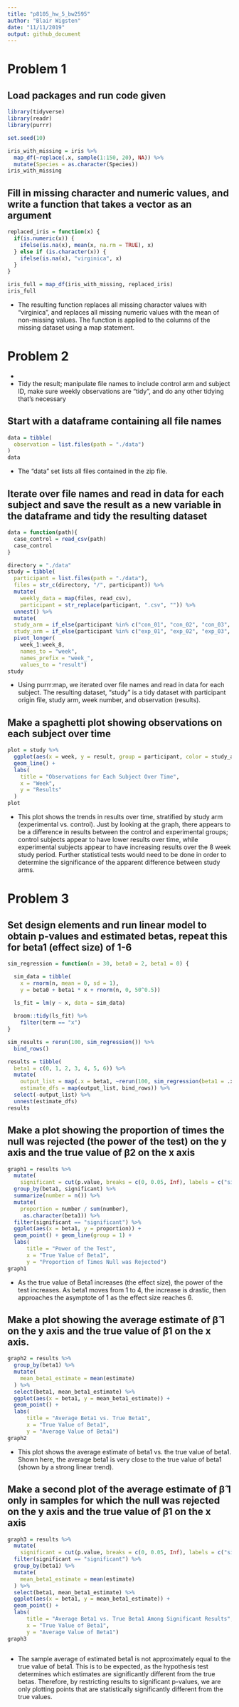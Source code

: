 ```yaml
---
title: "p8105_hw_5_bw2595"
author: "Blair Wigsten"
date: "11/11/2019"
output: github_document
---
```


# Problem 1

## Load packages and run code given  

```r
library(tidyverse)
library(readr)
library(purrr)

set.seed(10)

iris_with_missing = iris %>% 
  map_df(~replace(.x, sample(1:150, 20), NA)) %>%
  mutate(Species = as.character(Species))
iris_with_missing
```

## Fill in missing character and numeric values, and write a function that takes a vector as an argument
```r
replaced_iris = function(x) {
  if(is.numeric(x)) {
    ifelse(is.na(x), mean(x, na.rm = TRUE), x)
  } else if (is.character(x)) {
    ifelse(is.na(x), "virginica", x)
  }
}

iris_full = map_df(iris_with_missing, replaced_iris)
iris_full
```
* The resulting function replaces all missing character values with "virginica", and replaces all missing numeric values with the mean of non-missing values. The function is applied to the columns of the missing dataset using a map statement. 


# Problem 2

* 
* Tidy the result; manipulate file names to include control arm and subject ID, make sure weekly observations are “tidy”, and do any other tidying that’s necessary

## Start with a dataframe containing all file names
```r
data = tibble(
  observation = list.files(path = "./data")
)
data
```
* The "data" set lists all files contained in the zip file. 

## Iterate over file names and read in data for each subject and save the result as a new variable in the dataframe and tidy the resulting dataset
```r
data = function(path){
  case_control = read_csv(path)
  case_control
} 

directory = "./data"
study = tibble(
  participant = list.files(path = "./data"),
  files = str_c(directory, "/", participant)) %>%
  mutate(
    weekly_data = map(files, read_csv),
    participant = str_replace(participant, ".csv", "")) %>%
  unnest() %>%
  mutate(
  study_arm = if_else(participant %in% c("con_01", "con_02", "con_03", "con_04", "con_05", "con_06", "con_07", "con_08", "con_09", "con_10"), "control", participant),
  study_arm = if_else(participant %in% c("exp_01", "exp_02", "exp_03", "exp_04", "exp_05", "exp_06", "exp_07", "exp_08", "exp_09", "exp_10"), "experimental", study_arm)) %>%
  pivot_longer(
    week_1:week_8,
    names_to = "week", 
    names_prefix = "week_", 
    values_to = "result")
study
```

* Using purrr:map, we iterated over file names and read in data for each subject. The resulting dataset, "study" is a tidy dataset with participant origin file, study arm, week number, and observation (results). 

## Make a spaghetti plot showing observations on each subject over time
```r
plot = study %>%
  ggplot(aes(x = week, y = result, group = participant, color = study_arm)) +
  geom_line() +
  labs(
    title = "Observations for Each Subject Over Time", 
    x = "Week", 
    y = "Results"
  )
plot
```

* This plot shows the trends in results over time, stratified by study arm (experimental vs. control). Just by looking at the graph, there appears to be a difference in results between the control and experimental groups; control subjects appear to have lower results over time, while experimental subjects appear to have increasing results over the 8 week study period. Further statistical tests would need to be done in order to determine the significance of the apparent difference between study arms. 

# Problem 3

## Set design elements and run linear model to obtain p-values and estimated betas, repeat this for beta1 (effect size) of 1-6

```r
sim_regression = function(n = 30, beta0 = 2, beta1 = 0) {

  sim_data = tibble(
    x = rnorm(n, mean = 0, sd = 1),
    y = beta0 + beta1 * x + rnorm(n, 0, 50^0.5))

  ls_fit = lm(y ~ x, data = sim_data)
  
  broom::tidy(ls_fit) %>%
    filter(term == "x")
}

sim_results = rerun(100, sim_regression()) %>%
  bind_rows()

results = tibble(
  beta1 = c(0, 1, 2, 3, 4, 5, 6)) %>%
  mutate(
    output_list = map(.x = beta1, ~rerun(100, sim_regression(beta1 = .x))),
    estimate_dfs = map(output_list, bind_rows)) %>%
  select(-output_list) %>%
  unnest(estimate_dfs)
results
```

## Make a plot showing the proportion of times the null was rejected (the power of the test) on the y axis and the true value of β2 on the x axis

```r
graph1 = results %>%
  mutate(
    significant = cut(p.value, breaks = c(0, 0.05, Inf), labels = c("significant", "not significant"))) %>%
  group_by(beta1, significant) %>%
  summarize(number = n()) %>%
  mutate(
    proportion = number / sum(number),
     as.character(beta1)) %>%
  filter(significant == "significant") %>%
  ggplot(aes(x = beta1, y = proportion)) +
  geom_point() + geom_line(group = 1) +
  labs(
      title = "Power of the Test",
      x = "True Value of Beta1",
      y = "Proportion of Times Null was Rejected")
graph1
```

* As the true value of Beta1 increases (the effect size), the power of the test increases. As beta1 moves from 1 to 4, the increase is drastic, then approaches the asymptote of 1 as the effect size reaches 6. 

## Make a plot showing the average estimate of β̂ 1 on the y axis and the true value of β1 on the x axis.
```r
graph2 = results %>%
  group_by(beta1) %>%
  mutate(
    mean_beta1_estimate = mean(estimate)
  ) %>%
  select(beta1, mean_beta1_estimate) %>%
  ggplot(aes(x = beta1, y = mean_beta1_estimate)) +
  geom_point() +
  labs(
      title = "Average Beta1 vs. True Beta1",
      x = "True Value of Beta1",
      y = "Average Value of Beta1")
graph2
```

* This plot shows the average estimate of beta1 vs. the true value of beta1. Shown here, the average beta1 is very close to the true value of beta1 (shown by a strong linear trend).

## Make a second plot of the average estimate of β̂ 1 only in samples for which the null was rejected on the y axis and the true value of β1 on the x axis

```r
graph3 = results %>%
  mutate(
    significant = cut(p.value, breaks = c(0, 0.05, Inf), labels = c("significant", "not significant"))) %>%
  filter(significant == "significant") %>%
  group_by(beta1) %>%
  mutate(
    mean_beta1_estimate = mean(estimate)
  ) %>%
  select(beta1, mean_beta1_estimate) %>%
  ggplot(aes(x = beta1, y = mean_beta1_estimate)) +
  geom_point() +
  labs(
      title = "Average Beta1 vs. True Beta1 Among Significant Results",
      x = "True Value of Beta1",
      y = "Average Value of Beta1")
graph3
  
```

* The sample average of estimated beta1 is not approximately equal to the true value of beta1. This is to be expected, as the hypothesis test determines which estimates are significantly different from the true betas. Therefore, by restricting results to significant p-values, we are only plotting points that are statistically significantly different from the true values.


